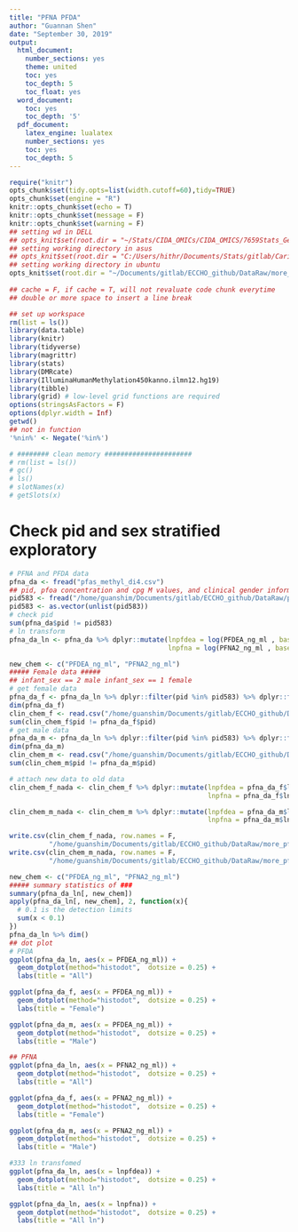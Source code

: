```yaml
---
title: "PFNA PFDA"
author: "Guannan Shen"
date: "September 30, 2019"
output: 
  html_document:
    number_sections: yes
    theme: united
    toc: yes
    toc_depth: 5
    toc_float: yes
  word_document:
    toc: yes
    toc_depth: '5'
  pdf_document:
    latex_engine: lualatex
    number_sections: yes
    toc: yes
    toc_depth: 5
---
```


```r
require("knitr")
opts_chunk$set(tidy.opts=list(width.cutoff=60),tidy=TRUE)
opts_chunk$set(engine = "R")
knitr::opts_chunk$set(echo = T)
knitr::opts_chunk$set(message = F)
knitr::opts_chunk$set(warning = F)
## setting wd in DELL
## opts_knit$set(root.dir = "~/Stats/CIDA_OMICs/CIDA_OMICS/7659Stats_Genetics/HW5/")
## setting working directory in asus 
## opts_knit$set(root.dir = "C:/Users/hithr/Documents/Stats/gitlab/Cario_RNASeq_Microbiom_Inte/DataRaw/") 
## setting working directory in ubuntu
opts_knit$set(root.dir = "~/Documents/gitlab/ECCHO_github/DataRaw/more_pfas/")
                                                 
## cache = F, if cache = T, will not revaluate code chunk everytime
## double or more space to insert a line break
```


```r
## set up workspace
rm(list = ls())
library(data.table)
library(knitr)
library(tidyverse)
library(magrittr)
library(stats)
library(DMRcate)
library(IlluminaHumanMethylation450kanno.ilmn12.hg19)
library(tibble)
library(grid) # low-level grid functions are required
options(stringsAsFactors = F)
options(dplyr.width = Inf)
getwd()
## not in function
'%nin%' <- Negate('%in%')

# ######## clean memory ######################
# rm(list = ls())
# gc()
# ls()
# slotNames(x)
# getSlots(x)

```

# Check pid and sex stratified exploratory

```r
# PFNA and PFDA data
pfna_da <- fread("pfas_methyl_di4.csv")
## pid, pfoa concentration and cpg M values, and clinical gender information 
pid583 <- fread("/home/guanshim/Documents/gitlab/ECCHO_github/DataRaw/pid583.csv")
pid583 <- as.vector(unlist(pid583))
# check pid 
sum(pfna_da$pid != pid583)
# ln transform 
pfna_da_ln <- pfna_da %>% dplyr::mutate(lnpfdea = log(PFDEA_ng_ml , base = exp(1)),
                                        lnpfna = log(PFNA2_ng_ml , base = exp(1)))

new_chem <- c("PFDEA_ng_ml", "PFNA2_ng_ml")
##### Female data #####
## infant_sex == 2 male infant_sex == 1 female 
# get female data
pfna_da_f <- pfna_da_ln %>% dplyr::filter(pid %in% pid583) %>% dplyr::filter(infant_sex == 1)
dim(pfna_da_f)
clin_chem_f <- read.csv("/home/guanshim/Documents/gitlab/ECCHO_github/DataProcessed/clin_chem_f.csv")
sum(clin_chem_f$pid != pfna_da_f$pid)
# get male data
pfna_da_m <- pfna_da_ln %>% dplyr::filter(pid %in% pid583) %>% dplyr::filter(infant_sex == 2)
dim(pfna_da_m)
clin_chem_m <- read.csv("/home/guanshim/Documents/gitlab/ECCHO_github/DataProcessed/clin_chem_m.csv")
sum(clin_chem_m$pid != pfna_da_m$pid)

# attach new data to old data
clin_chem_f_nada <- clin_chem_f %>% dplyr::mutate(lnpfdea = pfna_da_f$lnpfdea ,
                                                  lnpfna = pfna_da_f$lnpfna  )

clin_chem_m_nada <- clin_chem_m %>% dplyr::mutate(lnpfdea = pfna_da_m$lnpfdea ,
                                                  lnpfna = pfna_da_m$lnpfna  )

write.csv(clin_chem_f_nada, row.names = F,
          "/home/guanshim/Documents/gitlab/ECCHO_github/DataRaw/more_pfas/clin_chem_f_nada.csv")
write.csv(clin_chem_m_nada, row.names = F,
          "/home/guanshim/Documents/gitlab/ECCHO_github/DataRaw/more_pfas/clin_chem_m_nada.csv")
```

```r
new_chem <- c("PFDEA_ng_ml", "PFNA2_ng_ml")
##### summary statistics of ###
summary(pfna_da_ln[, new_chem])
apply(pfna_da_ln[, new_chem], 2, function(x){
  # 0.1 is the detection limits 
  sum(x < 0.1)
})
pfna_da_ln %>% dim()
## dot plot 
# PFDA
ggplot(pfna_da_ln, aes(x = PFDEA_ng_ml)) +
  geom_dotplot(method="histodot",  dotsize = 0.25) +
  labs(title = "All")

ggplot(pfna_da_f, aes(x = PFDEA_ng_ml)) +
  geom_dotplot(method="histodot",  dotsize = 0.25) +
  labs(title = "Female")

ggplot(pfna_da_m, aes(x = PFDEA_ng_ml)) +
  geom_dotplot(method="histodot",  dotsize = 0.25) +
  labs(title = "Male")

## PFNA
ggplot(pfna_da_ln, aes(x = PFNA2_ng_ml)) +
  geom_dotplot(method="histodot",  dotsize = 0.25) +
  labs(title = "All")

ggplot(pfna_da_f, aes(x = PFNA2_ng_ml)) +
  geom_dotplot(method="histodot",  dotsize = 0.25) +
  labs(title = "Female")

ggplot(pfna_da_m, aes(x = PFNA2_ng_ml)) +
  geom_dotplot(method="histodot",  dotsize = 0.25) +
  labs(title = "Male")

#333 ln transfomed 
ggplot(pfna_da_ln, aes(x = lnpfdea)) +
  geom_dotplot(method="histodot",  dotsize = 0.25) +
  labs(title = "All ln")

ggplot(pfna_da_ln, aes(x = lnpfna)) +
  geom_dotplot(method="histodot",  dotsize = 0.25) +
  labs(title = "All ln")


```